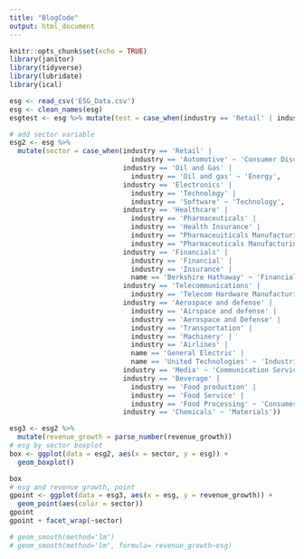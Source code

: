 ```yaml
---
title: "BlogCode"
output: html_document
---
```


```r
knitr::opts_chunk$set(echo = TRUE)
library(janitor)
library(tidyverse)
library(lubridate)
library(ical)
```



```r
esg <- read_csv('ESG_Data.csv')
esg <- clean_names(esg)
esgtest <- esg %>% mutate(test = case_when(industry == 'Retail' | industry == 'Automotive' ~ 'Consumer Discretionary'))

# add sector variable 
esg2 <- esg %>% 
  mutate(sector = case_when(industry == 'Retail' |
                              industry == 'Automotive' ~ 'Consumer Discretionary',
                            industry == 'Oil and Gas' |
                              industry == 'Oil and gas' ~ 'Energy',
                            industry == 'Electronics' |
                              industry == 'Technology' |
                              industry == 'Software' ~ 'Technology',
                            industry == 'Healthcare' |
                              industry == 'Pharmaceuticals' |
                              industry == 'Health Insurance' |
                              industry == "Pharmaceuiticals Manufacturing" |
                              industry == "Pharmaceuticals Manufacturing" ~ 'Health Care',
                            industry == 'Financials' |
                              industry == 'Financial' |
                              industry == 'Insurance' |
                              name == 'Berkshire Hathaway' ~ 'Financials',
                            industry == 'Telecommunications' |
                              industry == 'Telecom Hardware Manufacturing' ~ 'Telecommunications',
                            industry == 'Aerospace and defense' |
                              industry == 'Airspace and defense' |
                              industry == 'Aerospace and Defense' |
                              industry == 'Transportation' |
                              industry == 'Machinery' |
                              industry == 'Airlines' |
                              name == 'General Electric' |
                              name == 'United Technologies' ~ 'Industrials',
                            industry == 'Media' ~ 'Communication Services',
                            industry == 'Beverage' |
                              industry == 'Food production' |
                              industry == 'Food Service' |
                              industry == 'Food Processing' ~ 'Consumer Staples',
                            industry == 'Chemicals' ~ 'Materials'))

esg3 <- esg2 %>% 
  mutate(revenue_growth = parse_number(revenue_growth))
# esg by sector boxplot 
box <- ggplot(data = esg2, aes(x = sector, y = esg)) +
  geom_boxplot()

box
# esg and revenue growth, point 
gpoint <- ggplot(data = esg3, aes(x = esg, y = revenue_growth)) +
  geom_point(aes(color = sector))
gpoint
gpoint + facet_wrap(~sector)

# geom_smooth(method='lm') 
# geom_smooth(method='lm', formula= revenue_growth~esg)


```




